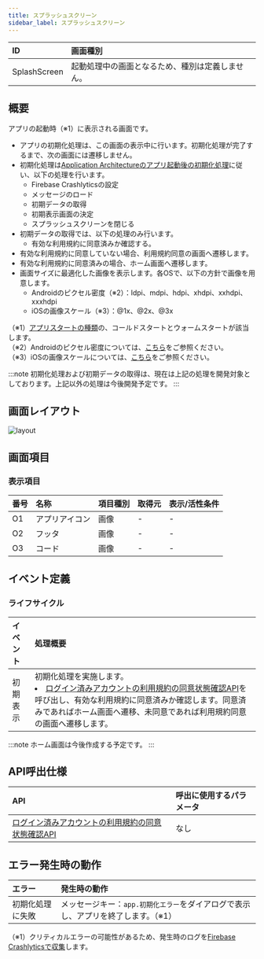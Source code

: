```yaml
---
title: スプラッシュスクリーン
sidebar_label: スプラッシュスクリーン
---
```


| ID       | 画面種別 |
|:----------|:------------|
| SplashScreen | 起動処理中の画面となるため、種別は定義しません。 |

## 概要

アプリの起動時（※1）に表示される画面です。

- アプリの初期化処理は、この画面の表示中に行います。初期化処理が完了するまで、次の画面には遷移しません。
- 初期化処理は[Application Architectureのアプリ起動後の初期化処理](/react-native/santoku/application-architecture/life-cycle-management/initialization.mdx#初期化処理のフロー)に従い、以下の処理を行います。
  - Firebase Crashlyticsの設定
  - メッセージのロード
  - 初期データの取得
  - 初期表示画面の決定
  - スプラッシュスクリーンを閉じる
- 初期データの取得では、以下の処理のみ行います。
  - 有効な利用規約に同意済みか確認する。
- 有効な利用規約に同意していない場合、利用規約同意の画面へ遷移します。
- 有効な利用規約に同意済みの場合、ホーム画面へ遷移します。
- 画面サイズに最適化した画像を表示します。各OSで、以下の方針で画像を用意します。
  - Androidのピクセル密度（※2）：ldpi、mdpi、hdpi、xhdpi、xxhdpi、xxxhdpi
  - iOSの画像スケール（※3）：@1x、@2x、@3x

（※1）[アプリスタートの種類](/react-native/santoku/application-architecture/life-cycle-management/overview.mdx#アプリスタートの種類に応じた初期化処理)の、コールドスタートとウォームスタートが該当します。<br />
（※2）Androidのピクセル密度については、[こちら](https://developer.android.com/training/multiscreen/screendensities?hl=ja)をご参照ください。<br />
（※3）iOSの画像スケールについては、[こちら](https://developer.apple.com/design/human-interface-guidelines/ios/icons-and-images/image-size-and-resolution/)をご参照ください。

:::note
初期化処理および初期データの取得は、現在は上記の処理を開発対象としております。上記以外の処理は今後開発予定です。
:::

## 画面レイアウト

![layout](./layout.drawio.png)

## 画面項目

### 表示項目

| 番号 | 名称           | 項目種別    | 取得元               | 表示/活性条件                                 |
|:----|:--------------|:-----------|:--------------------|:--------------------------------------------|
| O1  | アプリアイコン   | 画像       | -                   | -                                          |
| O2  | フッタ          | 画像       | - | - |
| O3  | コード          | 画像       | - | - |

## イベント定義

### ライフサイクル

| イベント | 処理概要 |
|:------|:------|
| 初期表示 | 初期化処理を実施します。<br /> <li>[ログイン済みアカウントの利用規約の同意状態確認API][]を呼び出し、有効な利用規約に同意済みか確認します。同意済みであればホーム画面へ遷移、未同意であれば利用規約同意の画面へ遷移します。</li> |

:::note
ホーム画面は今後作成する予定です。
:::

## API呼出仕様

| API | 呼出に使用するパラメータ |
|:------|:------|
| [ログイン済みアカウントの利用規約の同意状態確認API][] | なし |

## エラー発生時の動作

| エラー | 発生時の動作 |
|:------|:-----------|
| 初期化処理に失敗 | メッセージキー：`app.初期化エラー`をダイアログで表示し、アプリを終了します。（※1） |
（※1）クリティカルエラーの可能性があるため、発生時のログを[Firebase Crashlyticsで収集](/react-native/santoku/application-architecture/logging-app/logging.mdx#firebase-crashlyticsについて)します。

<!-- link定義を使う場合は以下に記載する -->
[ログイン済みアカウントの利用規約の同意状態確認API]: /react-native/santoku/design/api-document#operation/get-accounts-me-terms
